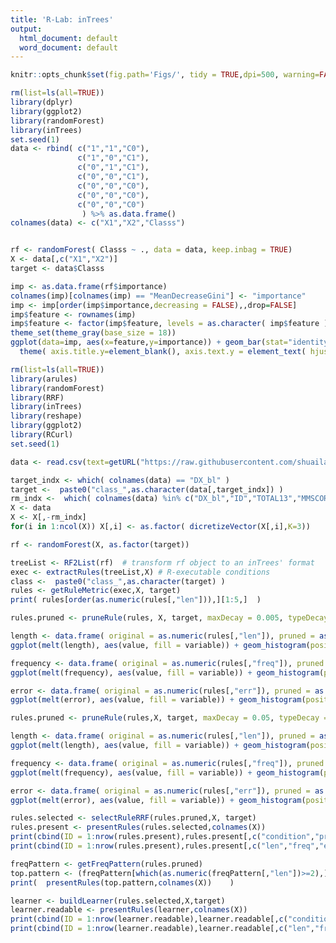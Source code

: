 ```yaml
---
title: 'R-Lab: inTrees'
output:
  html_document: default
  word_document: default
---
```



```r
knitr::opts_chunk$set(fig.path='Figs/', tidy = TRUE,dpi=500, warning=FALSE, message=FALSE)
```


```r
rm(list=ls(all=TRUE))
library(dplyr)
library(ggplot2)
library(randomForest)
library(inTrees)
set.seed(1)
data <- rbind( c("1","1","C0"), 
               c("1","0","C1"), 
               c("0","1","C1"), 
               c("0","0","C1"),
               c("0","0","C0"),
               c("0","0","C0"),
               c("0","0","C0")
                ) %>% as.data.frame()
colnames(data) <- c("X1","X2","Classs")


rf <- randomForest( Classs ~ ., data = data, keep.inbag = TRUE) 
X <- data[,c("X1","X2")]
target <- data$Classs

imp <- as.data.frame(rf$importance)
colnames(imp)[colnames(imp) == "MeanDecreaseGini"] <- "importance"
imp <- imp[order(imp$importance,decreasing = FALSE),,drop=FALSE]
imp$feature <- rownames(imp)
imp$feature <- factor(imp$feature, levels = as.character( imp$feature ) )
theme_set(theme_gray(base_size = 18))
ggplot(data=imp, aes(x=feature,y=importance)) + geom_bar(stat="identity",aes(factor(feature)),fill="red" ) +
  theme( axis.title.y=element_blank(), axis.text.y = element_text( hjust = 1, size = 15)) + coord_flip()

```



```r

rm(list=ls(all=TRUE))
library(arules)
library(randomForest)
library(RRF)
library(inTrees)
library(reshape)
library(ggplot2)
library(RCurl)
set.seed(1)

data <- read.csv(text=getURL("https://raw.githubusercontent.com/shuailab/ind_498/master/resource/data/AD.csv"))

target_indx <- which( colnames(data) == "DX_bl" )
target <-  paste0("class_",as.character(data[,target_indx]) )
rm_indx <-  which( colnames(data) %in% c("DX_bl","ID","TOTAL13","MMSCORE") ) 
X <- data
X <- X[,-rm_indx]
for(i in 1:ncol(X)) X[,i] <- as.factor( dicretizeVector(X[,i],K=3))

rf <- randomForest(X, as.factor(target))

treeList <- RF2List(rf)  # transform rf object to an inTrees' format
exec <- extractRules(treeList,X) # R-executable conditions
class <-  paste0("class_",as.character(target) )
rules <- getRuleMetric(exec,X, target)
print( rules[order(as.numeric(rules[,"len"])),][1:5,]  ) 

rules.pruned <- pruneRule(rules, X, target, maxDecay = 0.005, typeDecay = 2)

length <- data.frame( original = as.numeric(rules[,"len"]), pruned = as.numeric(rules.pruned[,"len"])  )
ggplot(melt(length), aes(value, fill = variable)) + geom_histogram(position = "dodge",binwidth=0.4) + ggtitle("Histogram of Lengths") + theme(plot.title = element_text(hjust = 0.5))

frequency <- data.frame( original = as.numeric(rules[,"freq"]), pruned = as.numeric(rules.pruned[,"freq"])  )
ggplot(melt(frequency), aes(value, fill = variable)) + geom_histogram(position = "dodge",binwidth=0.05) + ggtitle("Histogram of Frequencies") + theme(plot.title = element_text(hjust = 0.5))

error <- data.frame( original = as.numeric(rules[,"err"]), pruned = as.numeric(rules.pruned[,"err"])  )
ggplot(melt(error), aes(value, fill = variable)) + geom_histogram(position = "dodge",binwidth=0.01) + ggtitle("Histogram of Errors") + theme(plot.title = element_text(hjust = 0.5))

rules.pruned <- pruneRule(rules,X, target, maxDecay = 0.05, typeDecay = 1)

length <- data.frame( original = as.numeric(rules[,"len"]), pruned = as.numeric(rules.pruned[,"len"])  )
ggplot(melt(length), aes(value, fill = variable)) + geom_histogram(position = "dodge",binwidth=0.4) + ggtitle("Histogram of Lengths") + theme(plot.title = element_text(hjust = 0.5))

frequency <- data.frame( original = as.numeric(rules[,"freq"]), pruned = as.numeric(rules.pruned[,"freq"])  )
ggplot(melt(frequency), aes(value, fill = variable)) + geom_histogram(position = "dodge",binwidth=0.05) + ggtitle("Histogram of Frequencies") + theme(plot.title = element_text(hjust = 0.5))

error <- data.frame( original = as.numeric(rules[,"err"]), pruned = as.numeric(rules.pruned[,"err"])  )
ggplot(melt(error), aes(value, fill = variable)) + geom_histogram(position = "dodge",binwidth=0.01) + ggtitle("Histogram of Errors") + theme(plot.title = element_text(hjust = 0.5))

rules.selected <- selectRuleRRF(rules.pruned,X, target)
rules.present <- presentRules(rules.selected,colnames(X)) 
print(cbind(ID = 1:nrow(rules.present),rules.present[,c("condition","pred")]) )
print(cbind(ID = 1:nrow(rules.present),rules.present[,c("len","freq","err")]) )

freqPattern <- getFreqPattern(rules.pruned)
top.pattern <- (freqPattern[which(as.numeric(freqPattern[,"len"])>=2),][1:5,])
print(  presentRules(top.pattern,colnames(X))    )

learner <- buildLearner(rules.selected,X,target)
learner.readable <- presentRules(learner,colnames(X))  
print(cbind(ID = 1:nrow(learner.readable),learner.readable[,c("condition","pred")]) )
print(cbind(ID = 1:nrow(learner.readable),learner.readable[,c("len","freq","err")]) )
```





